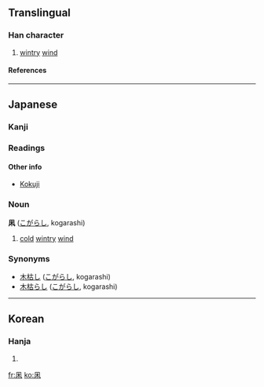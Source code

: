 ==Translingual==

===Han character===
{{Han char|rn=16|rad=几|as=04|sn=6|four=|canj=竹弓木 (HND), XX竹弓木 (XXHND)}}

# [[wintry]] [[wind]]

====References====
{{Han ref|kx=0134.121|dkj=01757|dj=0299.250|hdz=10277.011|uh=51E9|ud=20969}}

----

==Japanese==

===Kanji===
{{ja-kanji|grade=|rs=几04}}

===Readings===
{{ja-readings|kun=[[こがらし]] (kogarashi)}}

====Other info====
{{rfc-header|Other info}}
*[[Kokuji]]

===Noun===
'''凩''' ([[こがらし]], kogarashi)

# [[cold]] [[wintry]] [[wind]]

===Synonyms===
*[[木枯し]] ([[こがらし]], kogarashi)
*[[木枯らし]]  ([[こがらし]], kogarashi)

----

==Korean==

===Hanja===
{{ko-hanja|hangeul=목|rv=mok|mr=mok}}

# {{defn|Korean}}

[[fr:凩]]
[[ko:凩]]